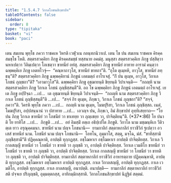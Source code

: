 ```yaml
---
title: "1.5.4.7 วิกาลโภชนสิกฺขาปท"
tableOfContents: false
sidebar:
  order: 8
type: "tipitaka"
basket: "vi"
book: "paci"
---
```



<DynamicBreadcrumb />

<Division number="247" book="paci">

<Paragraph number="800" book="paci">
เตน สมเยน พุทฺโธ ภควา ราชคเห วิหรติ เวฬุวเน กลนฺทกนิวาเป. เตน โข ปน สมเยน ราชคเห คิรคฺคสมชฺโช โหติ. สตฺตรสวคฺคิยา ภิกฺขู คิรคฺคสมชฺชํ ทสฺสนาย อคมํสุ. มนุสฺสา สตฺตรสวคฺคิเย ภิกฺขู ปสฺสิตฺวา นหาเปตฺวา วิลิมฺเปตฺวา โภเชตฺวา ขาทนียํ อทํสุ. สตฺตรสวคฺคิยา ภิกฺขู ขาทนียํ อาทาย อารามํ คนฺตฺวา ฉพฺพคฺคิเย ภิกฺขู เอตทโวจุํ—  “คณฺหาถาวุโส, ขาทนียํ ขาทถา”ติ. “กุโต ตุเมฺหหิ, อาวุโส, ขาทนียํ ลทฺธนฺ”ติ? สตฺตรสวคฺคิยา ภิกฺขู ฉพฺพคฺคิยานํ ภิกฺขูนํ เอตมตฺถํ อาโรเจสุํ. “กิํ ปน ตุเมฺห, อาวุโส, วิกาเล โภชนํ ภุญฺชถา”ติ? “เอวมาวุโส”ติ. ฉพฺพคฺคิยา ภิกฺขู อุชฺฌายนฺติ ขิยฺยนฺติ วิปาเจนฺติ—  “กถญฺหิ นาม สตฺตรสวคฺคิยา ภิกฺขู วิกาเล โภชนํ ภุญฺชิสฺสนฺตี”ติ.
</Paragraph>

<Paragraph number="801" book="paci">
อถ โข ฉพฺพคฺคิยา ภิกฺขู ภิกฺขูนํ เอตมตฺถํ อาโรเจสุํ. เย เต ภิกฺขู อปฺปิจฺฉา …เป…  เต อุชฺฌายนฺติ ขิยฺยนฺติ วิปาเจนฺติ—  “กถญฺหิ นาม สตฺตรสวคฺคิยา ภิกฺขู วิกาเล โภชนํ ภุญฺชิสฺสนฺตี”ติ …เป…  “สจฺจํ กิร ตุเมฺห, ภิกฺขเว, วิกาเล โภชนํ ภุญฺชถา”ติ? “สจฺจํ, ภควา”ติ. วิครหิ พุทฺโธ ภควา …เป…  กถญฺหิ นาม ตุเมฺห, โมฆปุริสา, วิกาเล โภชนํ ภุญฺชิสฺสถ. เนตํ, โมฆปุริสา, อปฺปสนฺนานํ วา ปสาทาย …เป…  เอวญฺจ ปน, ภิกฺขเว, อิมํ สิกฺขาปทํ อุทฺทิเสยฺยาถ—
</Paragraph>

</Division>
<Division number="248" book="paci">

<Paragraph number="802" book="paci">
<Emphasis>“โย ปน ภิกฺขุ วิกาเล ขาทนียํ</Emphasis> <Emphasis>วา โภชนียํ วา ขาเทยฺย วา ภุญฺเชยฺย วา, ปาจิตฺติยนฺ”</Emphasis>ติ. (*37*:<Emphasis>86</Emphasis>)
</Paragraph>

</Division>
<Division number="249" book="paci">

<Paragraph number="803" book="paci">
<Emphasis>โย ปนา</Emphasis>ติ โย ยาทิโส …เป…  <Emphasis>ภิกฺขู</Emphasis>ติ …เป…  อยํ อิมสฺมิํ อตฺเถ อธิปฺเปโต ภิกฺขูติ.
</Paragraph>

<Paragraph number="804" book="paci">
<Emphasis>วิกาโล</Emphasis> นาม มชฺฌนฺหิเก วีติวตฺเต ยาว อรุณุคฺคมนา.
</Paragraph>

<Paragraph number="805" book="paci">
<Emphasis>ขาทนียํ</Emphasis> นาม ปญฺจ โภชนานิ—  ยามกาลิกํ สตฺตาหกาลิกํ ยาวชีวิกํ ฐเปตฺวา อวเสสํ ขาทนียํ นาม.
</Paragraph>

<Paragraph number="806" book="paci">
<Emphasis>โภชนียํ</Emphasis> นาม ปญฺจ โภชนานิ—  โอทโน, กุมฺมาโส, สตฺตุ, มจฺโฉ, มํสํ.
</Paragraph>

<Paragraph number="807" book="paci">
“ขาทิสฺสามิ ภุญฺชิสฺสามี”ติ ปฏิคฺคณฺหาติ, อาปตฺติ ทุกฺกฏสฺส. อชฺโฌหาเร อชฺโฌหาเร อาปตฺติ ปาจิตฺติยสฺส.
</Paragraph>

</Division>
<Division number="250" book="paci">

<Paragraph number="808" book="paci">
วิกาเล วิกาลสญฺญี ขาทนียํ วา โภชนียํ วา ขาทติ วา ภุญฺชติ วา, อาปตฺติ ปาจิตฺติยสฺส. วิกาเล เวมติโก ขาทนียํ วา โภชนียํ วา ขาทติ วา ภุญฺชติ วา, อาปตฺติ ปาจิตฺติยสฺส. วิกาเล กาลสญฺญี ขาทนียํ วา โภชนียํ วา ขาทติ วา ภุญฺชติ วา, อาปตฺติ ปาจิตฺติยสฺส.
</Paragraph>

<Paragraph number="809" book="paci">
ยามกาลิกํ สตฺตาหกาลิกํ ยาวชีวิกํ อาหารตฺถาย ปฏิคฺคณฺหาติ, อาปตฺติ ทุกฺกฏสฺส. อชฺโฌหาเร อชฺโฌหาเร อาปตฺติ ทุกฺกฏสฺส. กาเล วิกาลสญฺญี, อาปตฺติ ทุกฺกฏสฺส. กาเล เวมติโก, อาปตฺติ ทุกฺกฏสฺส. กาเล กาลสญฺญี, อนาปตฺติ.
</Paragraph>

</Division>
<Division number="251" book="paci">

<Paragraph number="810" book="paci">
อนาปตฺติ—  ยามกาลิกํ สตฺตาหกาลิกํ ยาวชีวิกํ สติ ปจฺจเย ปริภุญฺชติ, อุมฺมตฺตกสฺส, อาทิกมฺมิกสฺสาติ.

</Paragraph>
</Division>

<Paragraph number="811" type="center" book="paci">
วิกาลโภชนสิกฺขาปทํ นิฏฺฐิตํ สตฺตมํ.
</Paragraph>